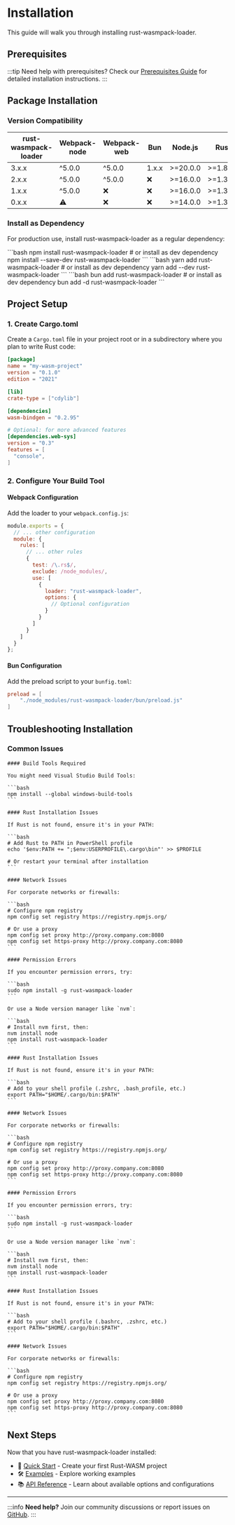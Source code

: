 
# Installation

This guide will walk you through installing rust-wasmpack-loader.

## Prerequisites

:::tip
Need help with prerequisites? Check our [Prerequisites Guide](./prerequisites) for detailed installation instructions.
:::

## Package Installation
### Version Compatibility

| rust-wasmpack-loader | Webpack-node | Webpack-web | Bun   | Node.js  | Rust     |
|----------------------|--------------|-------------|-------|----------|----------|
| 3.x.x                | ^5.0.0       | ^5.0.0      | 1.x.x | >=20.0.0 | >=1.85.1 |
| 2.x.x                | ^5.0.0       | ^5.0.0      | ❌     | >=16.0.0 | >=1.30.0 |
| 1.x.x                | ^5.0.0       | ❌           | ❌     | >=16.0.0 | >=1.30.0 |
| 0.x.x                | ⚠️           | ❌           | ❌     | >=14.0.0 | >=1.30.0 |


### Install as Dependency

For production use, install rust-wasmpack-loader as a regular dependency:

<Tabs groupId="package-managers" queryString="current-pm">
  <TabItem value="npm" label="npm" default>
    ```bash
    npm install rust-wasmpack-loader
    # or install as dev dependency
    npm install --save-dev rust-wasmpack-loader
    ```
  </TabItem>
  <TabItem value="yarn" label="yarn">
    ```bash
    yarn add rust-wasmpack-loader
    # or install as dev dependency
    yarn add --dev rust-wasmpack-loader
    ```
  </TabItem>
  <TabItem value="bun" label="bun">
    ```bash
    bun add rust-wasmpack-loader
    # or install as dev dependency
    bun add -d rust-wasmpack-loader
    ```
  </TabItem>
</Tabs>

## Project Setup

### 1. Create Cargo.toml

Create a `Cargo.toml` file in your project root or in a subdirectory where you plan to write Rust code:

```toml title="Cargo.toml"
[package]
name = "my-wasm-project"
version = "0.1.0"
edition = "2021"

[lib]
crate-type = ["cdylib"]

[dependencies]
wasm-bindgen = "0.2.95"

# Optional: for more advanced features
[dependencies.web-sys]
version = "0.3"
features = [
  "console",
]
```

### 2. Configure Your Build Tool

#### Webpack Configuration

Add the loader to your `webpack.config.js`:

```javascript title="webpack.config.js"
module.exports = {
  // ... other configuration
  module: {
    rules: [
      // ... other rules
      {
        test: /\.rs$/,
        exclude: /node_modules/,
        use: [
          {
            loader: "rust-wasmpack-loader",
            options: {
              // Optional configuration
            }
          }
        ]
      }
    ]
  }
};
```

#### Bun Configuration

Add the preload script to your `bunfig.toml`:

```toml title="bunfig.toml"
preload = [
    "./node_modules/rust-wasmpack-loader/bun/preload.js"
]
```


## Troubleshooting Installation

### Common Issues

<Tabs groupId="operating-systems" queryString="current-os">
  <TabItem value="windows" label="Windows" default>

    #### Build Tools Required

    You might need Visual Studio Build Tools:

    ```bash
    npm install --global windows-build-tools
    ```

    #### Rust Installation Issues

    If Rust is not found, ensure it's in your PATH:

    ```bash
    # Add Rust to PATH in PowerShell profile
    echo '$env:PATH += ";$env:USERPROFILE\.cargo\bin"' >> $PROFILE

    # Or restart your terminal after installation
    ```

    #### Network Issues

    For corporate networks or firewalls:

    ```bash
    # Configure npm registry
    npm config set registry https://registry.npmjs.org/

    # Or use a proxy
    npm config set proxy http://proxy.company.com:8080
    npm config set https-proxy http://proxy.company.com:8080
    ```

  </TabItem>
  <TabItem value="macos" label="macOS">

    #### Permission Errors

    If you encounter permission errors, try:

    ```bash
    sudo npm install -g rust-wasmpack-loader
    ```

    Or use a Node version manager like `nvm`:

    ```bash
    # Install nvm first, then:
    nvm install node
    npm install rust-wasmpack-loader
    ```

    #### Rust Installation Issues

    If Rust is not found, ensure it's in your PATH:

    ```bash
    # Add to your shell profile (.zshrc, .bash_profile, etc.)
    export PATH="$HOME/.cargo/bin:$PATH"
    ```

    #### Network Issues

    For corporate networks or firewalls:

    ```bash
    # Configure npm registry
    npm config set registry https://registry.npmjs.org/

    # Or use a proxy
    npm config set proxy http://proxy.company.com:8080
    npm config set https-proxy http://proxy.company.com:8080
    ```

  </TabItem>
  <TabItem value="linux" label="Linux">

    #### Permission Errors

    If you encounter permission errors, try:

    ```bash
    sudo npm install -g rust-wasmpack-loader
    ```

    Or use a Node version manager like `nvm`:

    ```bash
    # Install nvm first, then:
    nvm install node
    npm install rust-wasmpack-loader
    ```

    #### Rust Installation Issues

    If Rust is not found, ensure it's in your PATH:

    ```bash
    # Add to your shell profile (.bashrc, .zshrc, etc.)
    export PATH="$HOME/.cargo/bin:$PATH"
    ```

    #### Network Issues

    For corporate networks or firewalls:

    ```bash
    # Configure npm registry
    npm config set registry https://registry.npmjs.org/

    # Or use a proxy
    npm config set proxy http://proxy.company.com:8080
    npm config set https-proxy http://proxy.company.com:8080
    ```

  </TabItem>
</Tabs>

## Next Steps

Now that you have rust-wasmpack-loader installed:

- 🚀 [Quick Start](./quick-start) - Create your first Rust-WASM project
- 🛠️ [Examples](../examples/web-webpack) - Explore working examples
- 📚 [API Reference](../api) - Learn about available options and configurations

---

:::info
**Need help?** Join our community discussions or report issues on [GitHub](https://github.com/yeskiy/rustwasm-loader).
:::
